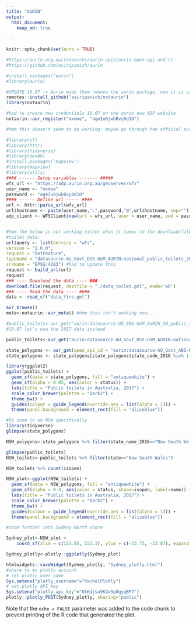 ```yaml
---
title: "AURIN"
output: 
  html_document:
    keep_md: true
  
---
```


```r
knitr::opts_chunk$set(echo = TRUE)
```

```r
#https://aurin.org.au/resources/aurin-apis/aurin-open-api-and-r/
#https://github.com/asiripanich/aurin

#install.packages("aurin")
#library(aurin)

#UPDATE 19.07 -> Aurin made them remove the aurin package, now it is called notaurin
remotes::install_github("asiripanich/notaurin")
library(notaurin)

#had to create new credentials 19.07 on the aurin new ADP website
notaurin::aur_register("mxmoe", "ageIu0jwbBvy8d1O")

#hmm this doesn't seem to be working: maybe go through the official aurin channel instead:https://aurin.org.au/resources/training/explore-r/


```

```r
#library(sf)
#library(httr)
#library(tidyverse)
#library(ows4R)
#install.packages('mapview')
#library(mapview)
#library(utils)
#### ------ Setup variables ------- #####
wfs_url <- "https://adp.aurin.org.au/geoserver/wfs"
user_name <- "mxmoe"
password <- "ageIu0jwbBvy8d1O"
#### ------ Define url ----- ####
url <- httr::parse_url(wfs_url)
url$hostname <- paste(user_name,":",password,"@",url$hostname, sep="")
adp_client <- WFSClient$new(url = wfs_url, user = user_name, pwd = password, serviceVersion = '2.0.0')


#hmm the below is not working either when it comes to the download/file function
#toilet data:
url$query <- list(service = "wfs",
version = "2.0.0", 
request = "GetFeature",
typeName = "datasource-AU_Govt_DSS-UoM_AURIN:national_public_toilets_2017",
srsName = "EPSG:4283") #had to update this
request <- build_url(url)
request
### ---- Download the data ---- ###
download.file(request, destfile = "./data_toilet.gml", mode='wb')
### ---- Read the data ---- ####
data <- read_sf("data_fire.gml")
```




```r
aur_browse()
meta<-notaurin::aur_meta() #hmm this isn't working now...

#public_toilets<-aur_get("aurin:datasource-UQ_ERG-UoM_AURIN_DB_public_toilets")
#19.07 let's use the 2017 data instead

public_toilets<-aur_get("aurin:datasource-AU_Govt_DSS-UoM_AURIN:national_public_toilets_2017")

state_polygons <- aur_get(open_api_id = "aurin:datasource-AU_Govt_ABS-UoM_AURIN_DB_GeoLevel_ste_2016_aust")
state_polygons <- state_polygons[state_polygons$state_code_2016 %in% 1:8, ]

```



```r
library(ggplot2)
ggplot(public_toilets) +
  geom_sf(data = state_polygons, fill = "antiquewhite") +
  geom_sf(alpha = 0.05, aes(color = status)) +
  labs(title = "Public toilets in Australia, 2017") +
  scale_color_brewer(palette = "Dark2") +
  theme_bw() +
  guides(colour = guide_legend(override.aes = list(alpha = 1))) +
  theme(panel.background = element_rect(fill = "aliceblue"))
```


```r
#RV zoom in on NSW specifically
library(tidyverse)
glimpse(state_polygons)

NSW_polygons<-state_polygons %>% filter(state_name_2016=="New South Wales")

glimpse(public_toilets)
NSW_toilets<-public_toilets %>% filter(state=="New South Wales")

NSW_toilets %>% count(isopen)
```



```r
NSW_plot<-ggplot(NSW_toilets) +
  geom_sf(data = NSW_polygons, fill = "antiquewhite") +
  geom_sf(alpha = 0.4, aes(color = status, shape=isopen, label=name)) +
  labs(title = "Public toilets in Australia, 2017") +
  scale_color_brewer(palette = "Dark2") +
  theme_bw() +
  guides(colour = guide_legend(override.aes = list(alpha = 1))) +
  theme(panel.background = element_rect(fill = "aliceblue"))
```

```r
#zoom further into Sydney North shore

Sydney_plot<-NSW_plot + 
    coord_sf(xlim = c(151.05, 151.3), ylim = c(-33.75, -33.87), expand = FALSE)

Sydney_plotly<-plotly::ggplotly(Sydney_plot)


```

```r
htmlwidgets::saveWidget(Sydney_plotly, "Sydney_plotly.html")
#share to my plotly account
# set plotly user name
Sys.setenv("plotly_username"="RachelPlotly")
# set plotly API key
Sys.setenv("plotly_api_key"="KkKdjsu9KGx5p8qyqBP7")
plotly::plotly_POST(Sydney_plotly, sharing="public")
```



Note that the `echo = FALSE` parameter was added to the code chunk to prevent printing of the R code that generated the plot.
